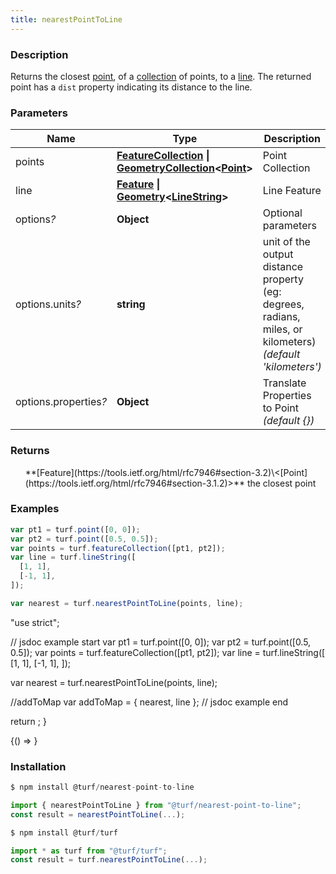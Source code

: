 ```yaml
---
title: nearestPointToLine
---
```



### Description

Returns the closest [point](https://tools.ietf.org/html/rfc7946#section-3.1.2), of a [collection](https://tools.ietf.org/html/rfc7946#section-3.3) of points,
to a [line](https://tools.ietf.org/html/rfc7946#section-3.1.4). The returned point has a `dist` property indicating its distance to the line.

### Parameters

| Name                       | Type                                                                                                                                                                                                             | Description                                                                                                |
| -------------------------- | ---------------------------------------------------------------------------------------------------------------------------------------------------------------------------------------------------------------- | ---------------------------------------------------------------------------------------------------------- |
| points                     | **[FeatureCollection](https://tools.ietf.org/html/rfc7946#section-3.3) \| [GeometryCollection](https://tools.ietf.org/html/rfc7946#section-3.1.8)\<[Point](https://tools.ietf.org/html/rfc7946#section-3.1.2)>** | Point Collection                                                                                           |
| line                       | **[Feature](https://tools.ietf.org/html/rfc7946#section-3.2) \| [Geometry](https://tools.ietf.org/html/rfc7946#section-3.1)\<[LineString](https://tools.ietf.org/html/rfc7946#section-3.1.4)>**                  | Line Feature                                                                                               |
| options<i>?</i>            | **Object**                                                                                                                                                                                                       | Optional parameters                                                                                        |
| options.units<i>?</i>      | **string**                                                                                                                                                                                                       | unit of the output distance property (eg: degrees, radians, miles, or kilometers) _(default 'kilometers')_ |
| options.properties<i>?</i> | **Object**                                                                                                                                                                                                       | Translate Properties to Point _(default \{})_                                                              |

### Returns

<ul>
  **[Feature](https://tools.ietf.org/html/rfc7946#section-3.2)\<[Point](https://tools.ietf.org/html/rfc7946#section-3.1.2)>** the closest point

</ul>

### Examples

```javascript
var pt1 = turf.point([0, 0]);
var pt2 = turf.point([0.5, 0.5]);
var points = turf.featureCollection([pt1, pt2]);
var line = turf.lineString([
  [1, 1],
  [-1, 1],
]);

var nearest = turf.nearestPointToLine(points, line);
```

  "use strict";

  // jsdoc example start
  var pt1 = turf.point([0, 0]);
  var pt2 = turf.point([0.5, 0.5]);
  var points = turf.featureCollection([pt1, pt2]);
  var line = turf.lineString([
    [1, 1],
    [-1, 1],
  ]);

  var nearest = turf.nearestPointToLine(points, line);

  //addToMap
  var addToMap = { nearest, line };
  // jsdoc example end

  return <ExampleMap addToMap={addToMap} />;
}

<!-- prettier-ignore -->
<BrowserOnly>{() => <Map0 />}</BrowserOnly>

### Installation

```javascript
$ npm install @turf/nearest-point-to-line

import { nearestPointToLine } from "@turf/nearest-point-to-line";
const result = nearestPointToLine(...);
```

```javascript
$ npm install @turf/turf

import * as turf from "@turf/turf";
const result = turf.nearestPointToLine(...);
```
